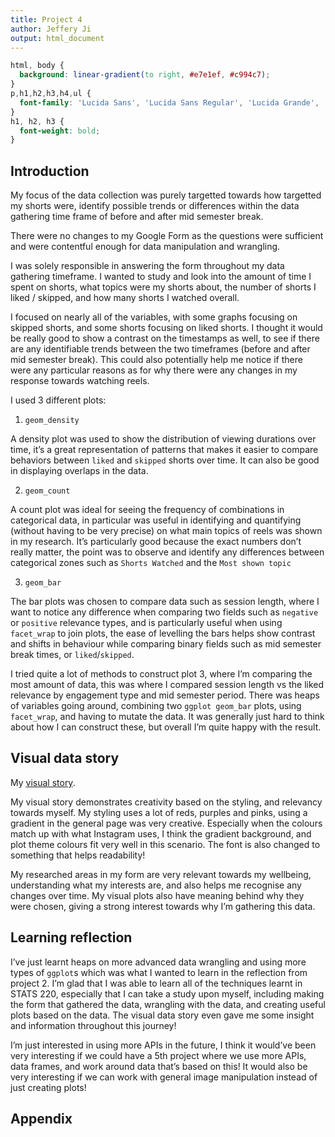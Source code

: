 ```yaml
---
title: Project 4
author: Jeffery Ji
output: html_document
---
```


```css
html, body {
  background: linear-gradient(to right, #e7e1ef, #c994c7);
}
p,h1,h2,h3,h4,ul {
  font-family: 'Lucida Sans', 'Lucida Sans Regular', 'Lucida Grande', 'Lucida Sans Unicode', Geneva, Verdana, sans-serif;
}
h1, h2, h3 {
  font-weight: bold;
}
```

## Introduction

My focus of the data collection was purely targetted towards how targetted my shorts were, identify possible trends or differences within the data gathering time frame of before and after mid semester break.

There were no changes to my Google Form as the questions were sufficient and were contentful enough for data manipulation and wrangling.

I was solely responsible in answering the form throughout my data gathering timeframe. I wanted to study and look into the amount of time I spent on shorts, what topics were my shorts about, the number of shorts I liked / skipped, and how many shorts I watched overall.

I focused on nearly all of the variables, with some graphs focusing on skipped shorts, and some shorts focusing on liked shorts. I thought it would be really good to show a contrast on the timestamps as well, to see if there are any identifiable trends between the two timeframes (before and after mid semester break). This could also potentially help me notice if there were any particular reasons as for why there were any changes in my response towards watching reels.

I used 3 different plots:

1. `geom_density`

A density plot was used to show the distribution of viewing durations over time, it's a great representation of patterns that makes it easier to compare behaviors between `liked` and `skipped` shorts over time. It can also be good in displaying overlaps in the data.

2. `geom_count`

A count plot was ideal for seeing the frequency of combinations in categorical data, in particular was useful in identifying and quantifying (without having to be very precise) on what main topics of reels was shown in my research. It's particularly good because the exact numbers don't really matter, the point was to observe and identify any differences between categorical zones such as `Shorts Watched` and the `Most shown topic`

3. `geom_bar`

The bar plots was chosen to compare data such as session length, where I want to notice any difference when comparing two fields such as `negative` or `positive` relevance types, and is particularly useful when using `facet_wrap` to join plots, the ease of levelling the bars helps show contrast and shifts in behaviour while comparing binary fields such as mid semester break times, or `liked`/`skipped`.

I tried quite a lot of methods to construct plot 3, where I'm comparing the most amount of data, this was where I compared session length vs the liked relevance by engagement type and mid semester period. There was heaps of variables going around, combining two `ggplot geom_bar` plots, using `facet_wrap`, and having to mutate the data. It was generally just hard to think about how I can construct these, but overall I'm quite happy with the result.

## Visual data story

My [visual story](https://jeffplays2005.github.io/stats220/visual_data_story.html).

My visual story demonstrates creativity based on the styling, and relevancy towards myself. My styling uses a lot of reds, purples and pinks, using a gradient in the general page was very creative. Especially when the colours match up with what Instagram uses, I think the gradient background, and plot theme colours fit very well in this scenario. The font is also changed to something that helps readability!

My researched areas in my form are very relevant towards my wellbeing, understanding what my interests are, and also helps me recognise any changes over time. My visual plots also have meaning behind why they were chosen, giving a strong interest towards why I'm gathering this data.

## Learning reflection

I've just learnt heaps on more advanced data wrangling and using more types of `ggplot`s which was what I wanted to learn in the reflection from project 2. I'm glad that I was able to learn all of the techniques learnt in STATS 220, especially that I can take a study upon myself, including making the form that gathered the data, wrangling with the data, and creating useful plots based on the data. The visual data story even gave me some insight and information throughout this journey!

I'm just interested in using more APIs in the future, I think it would've been very interesting if we could have a 5th project where we use more APIs, data frames, and work around data that's based on this! It would also be very interesting if we can work with general image manipulation instead of just creating plots!

## Appendix

```r

```
